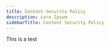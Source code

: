 ---
title: Content Security Policy
description: Lore Ipsum
sidebarTitle: Content Security Policy
---

This is a test